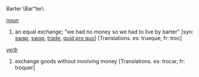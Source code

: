 Barter \Bar"ter\

''[[noun]]'' 
# an equal exchange; "we had no money so we had to live by barter" [syn: [[swap]], [[swop]], [[trade]], [[quid pro quo]]] [Translations. es: trueque, fr: troc]

''[[verb]]''
#exchange goods without involving money [Translations. es: trocar, fr: troquer]